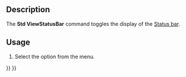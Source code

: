 <languages/>
<translate>

<!--T:1-->
{{Docnav
|[[Std_SelForward|SelForward]]
|
|[[Std_View_Menu|Std View Menu]]
|IconL=Std_SelForward.svg
|IconR=
|IconC=Freecad.svg
}}

<!--T:2-->
<!--Empty=1 to suppress icon-->
{{GuiCommand
|Name=Std ViewStatusBar
|Empty=1
|MenuLocation=View → Status bar
|Workbenches=All
}}

==Description== <!--T:3-->

<!--T:4-->
The '''Std ViewStatusBar''' command toggles the display of the [[Status_bar|Status bar]].

==Usage== <!--T:5-->

<!--T:6-->
# Select the {{MenuCommand|View → Status bar}} option from the menu.


<!--T:7-->
{{Docnav
|[[Std_SelForward|SelForward]]
|
|[[Std_View_Menu|Std View Menu]]
|IconL=Std_SelForward.svg
|IconR=
|IconC=Freecad.svg
}}

</translate>
{{Std_Base_navi{{#translation:}}}}
{{Userdocnavi{{#translation:}}}}